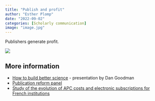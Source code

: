 ```yaml
---
title: "Publish and profit"
author: "Esther Plomp"
date: "2022-09-02"
categories: [Scholarly communication]
image: "image.jpg"
---
```


Publishers generate profit.

[![](images/image-373771131.png){fig-alt="#Elsevier profit is up! Now a margin of more than 37%:  The similarly profitable RELX surveillance section (\"risk\") is tightly coupled, which makes it impossible to know how much of Elsevier's revenue comes from publishing their 600k articles and how much from their 'data analytics' activities. Assuming all surveillance revenue is counted in the 'risk' section, the average Elsevier article is priced at US$5846 with a profit of US$2211."}](https://mastodon.social/@brembs/109982444462601139)

## More information

-   [How to build better science](https://youtu.be/UYtcvzjmM_8?t=5192) - presentation by Dan Goodman
-   [Publication reform panel](https://www.youtube.com/watch?v=g27NmG2UUP0)
-   [Study of the evolution of APC costs and electronic subscriptions for French institutions](https://www.ouvrirlascience.fr/retrospective-and-prospective-study-of-the-evolution-of-apc-costs-and-electronic-subscriptions-for-french-institutions-2/)
